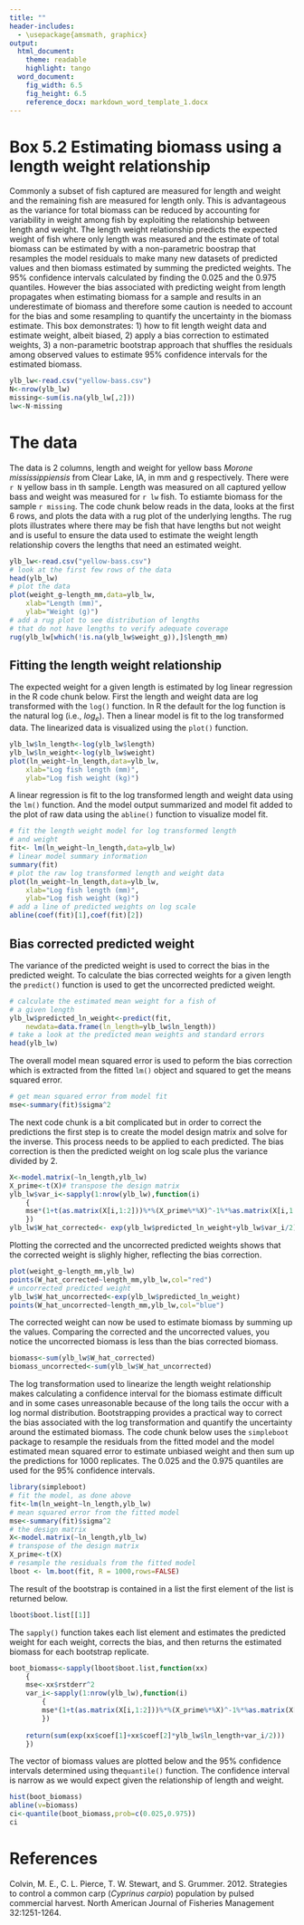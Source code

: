 ```yaml
---
title: ""
header-includes:
  - \usepackage{amsmath, graphicx}
output: 
  html_document:
    theme: readable
    highlight: tango
  word_document:  
    fig_width: 6.5  
    fig_height: 6.5 
    reference_docx: markdown_word_template_1.docx
---
```


<!--
rmarkdown::render("box-2.Rmd",output_format="word_document")
-->


# Box 5.2 Estimating biomass using a length weight relationship

Commonly a subset of fish captured are measured for length and weight 
and the remaining fish are measured for length only. This is 
advantageous as the variance for total biomass can be reduced by 
accounting for variability in weight among fish by exploiting the 
relationship between length and weight. The length weight relationship 
predicts the expected weight of fish where only length was measured and 
the estimate of total biomass can be estimated by with a non-parametric 
boostrap that resamples the model residuals to make many new datasets of 
predicted values and then biomass estimated by summing the predicted 
weights. The 95% confidence intervals calculated by finding the 0.025 
and the 0.975 quantiles. However the bias associated with predicting 
weight from length propagates when estimating biomass for a sample and 
results in an underestimate of biomass and therefore some caution is 
needed to account for the bias and some resampling to quantify the
uncertainty in the biomass estimate. This 
box demonstrates: 1) how to fit length weight data and estimate weight, 
albeit biased, 2) apply a bias correction to estimated weights, 3) a 
non-parametric bootstrap approach that shuffles the residuals among 
observed values to estimate 95% confidence intervals for the estimated 
biomass. 

```r
ylb_lw<-read.csv("yellow-bass.csv")
N<-nrow(ylb_lw)
missing<-sum(is.na(ylb_lw[,2]))
lw<-N-missing
```



# The data

The data is 2 columns, length and weight for yellow bass 
_Morone mississippiensis_ from Clear Lake, IA, in mm and g 
respectively. There were `r N`
 yellow bass in th sample. Length was measured on 
all captured yellow bass and weight was measured for `r lw` fish. To 
estiamte biomass for the sample `r missing`. The code
chunk below reads in the data, looks at the first 6 rows,
and plots the data with a rug plot of the underlying lengths.
The rug plots illustrates where there may be fish that have lengths
but not weight and is useful to ensure the data used to estimate
the weight length relationship covers the lengths that need an 
estimated weight.  



```r
ylb_lw<-read.csv("yellow-bass.csv")
# look at the first few rows of the data
head(ylb_lw)
# plot the data
plot(weight_g~length_mm,data=ylb_lw,
    xlab="Length (mm)",
    ylab="Weight (g)")
# add a rug plot to see distribution of lengths
# that do not have lengths to verify adequate coverage
rug(ylb_lw[which(!is.na(ylb_lw$weight_g)),]$length_mm)  
```

## Fitting the length weight relationship

The expected weight for a given length is estimated by log linear 
regression in the R code chunk below. First the length and weight data 
are log transformed with the `log()` function. In R the default for the log function is 
the natural log (i.e., $log_{e}$). Then a linear model is fit to the 
log transformed 
data. The linearized data is visualized using the `plot()` function. 

```r
ylb_lw$ln_length<-log(ylb_lw$length)
ylb_lw$ln_weight<-log(ylb_lw$weight)
plot(ln_weight~ln_length,data=ylb_lw,
    xlab="Log fish length (mm)",
    ylab="Log fish weight (kg)")
```

A linear regression is fit to the log transformed length and weight data 
using the `lm()` function. And the model output summarized and model fit 
added to the plot of raw data using the `abline()` function to visualize model fit. 



```r
# fit the length weight model for log transformed length
# and weight
fit<- lm(ln_weight~ln_length,data=ylb_lw)
# linear model summary information
summary(fit)
# plot the raw log transformed length and weight data
plot(ln_weight~ln_length,data=ylb_lw,
    xlab="Log fish length (mm)",
    ylab="Log fish weight (kg)")
# add a line of predicted weights on log scale
abline(coef(fit)[1],coef(fit)[2])
```

## Bias corrected predicted weight

The variance of the predicted weight is used to correct the bias in the 
predicted weight. To calculate the bias corrected weights for a given 
length the `predict()` function is used to get the uncorrected predicted 
weight.

```r
# calculate the estimated mean weight for a fish of
# a given length
ylb_lw$predicted_ln_weight<-predict(fit,
    newdata=data.frame(ln_length=ylb_lw$ln_length))
# take a look at the predicted mean weights and standard errors
head(ylb_lw)
```

The overall model mean squared error is used to peform the bias
correction which is extracted from the fitted `lm()` object
and squared to get the means squared error. 

```r
# get mean squared error from model fit
mse<-summary(fit)$sigma^2
```

The next code chunk is a bit complicated but in order to correct the 
predictions the first step is to create the model design matrix and
solve for the inverse. This process needs to be applied to
each predicted. The bias correction is then the predicted
weight on log scale plus the variance divided by 2. 


```r
X<-model.matrix(~ln_length,ylb_lw)
X_prime<-t(X)# transpose the design matrix
ylb_lw$var_i<-sapply(1:nrow(ylb_lw),function(i)
    {
    mse*(1+t(as.matrix(X[i,1:2]))%*%(X_prime%*%X)^-1%*%as.matrix(X[i,1:2]))
    })
ylb_lw$W_hat_corrected<- exp(ylb_lw$predicted_ln_weight+ylb_lw$var_i/2)
```

Plotting the corrected and the uncorrected predicted weights
shows that the corrected weight is slighly higher, reflecting 
the bias correction.

```r
plot(weight_g~length_mm,ylb_lw)
points(W_hat_corrected~length_mm,ylb_lw,col="red")
# uncorrected predicted weight
ylb_lw$W_hat_uncorrected<-exp(ylb_lw$predicted_ln_weight)
points(W_hat_uncorrected~length_mm,ylb_lw,col="blue")
```

The corrected weight can now be used to estimate biomass 
by summing up the values. Comparing the corrected and the 
uncorrected values, you notice the uncorrected biomass is 
less than the bias corrected biomass. 

```r
biomass<-sum(ylb_lw$W_hat_corrected)
biomass_uncorrected<-sum(ylb_lw$W_hat_uncorrected)
```

The log transformation used to linearize the length
weight relationship makes calculating a confidence
interval for the biomass estimate difficult and in 
some cases unreasonable because of the long tails the
occur with a log normal distribution. Bootstrapping
provides a practical way to correct the bias associated
with the log transformation and quantify the uncertainty
around the estimated biomass. The code chunk below
uses the `simpleboot` package to resample the residuals
from the fitted model and the model estimated mean squared
error to estimate unbiased weight and then sum up the 
predictions for 1000 replicates. The 0.025 and the 0.975
quantiles are used for the 95% confidence intervals. 


```r
library(simpleboot)
# fit the model, as done above
fit<-lm(ln_weight~ln_length,ylb_lw)
# mean squared error from the fitted model
mse<-summary(fit)$sigma^2 
# the design matrix
X<-model.matrix(~ln_length,ylb_lw)
# transpose of the design matrix
X_prime<-t(X)
# resample the residuals from the fitted model
lboot <- lm.boot(fit, R = 1000,rows=FALSE)
```

The result of the bootstrap is contained in a list
the first element of the list is returned below. 
```r
lboot$boot.list[[1]]
```

The `sapply()` function takes each list element
and estimates the predicted weight for each weight,
corrects the bias, and then returns the estimated
biomass for each bootstrap replicate. 
```r
boot_biomass<-sapply(lboot$boot.list,function(xx)
    {
    mse<-xx$rstderr^2
    var_i<-sapply(1:nrow(ylb_lw),function(i)
        {
        mse*(1+t(as.matrix(X[i,1:2]))%*%(X_prime%*%X)^-1%*%as.matrix(X[i,1:2]))
        })
        
    return(sum(exp(xx$coef[1]+xx$coef[2]*ylb_lw$ln_length+var_i/2)))
    })
```

The vector of biomass values are plotted below and the 
95% confidence intervals determined using the`quantile()` 
function. The confidence interval is narrow as we would expect given
the relationship of length and weight. 

```r
hist(boot_biomass)
abline(v=biomass)
ci<-quantile(boot_biomass,prob=c(0.025,0.975))
ci
```





# References

Colvin, M. E., C. L. Pierce, T. W. Stewart, and S. Grummer. 2012. 
Strategies to control a common carp (_Cyprinus carpio_) population by 
pulsed commercial harvest. North American Journal of Fisheries 
Management 32:1251-1264. 

